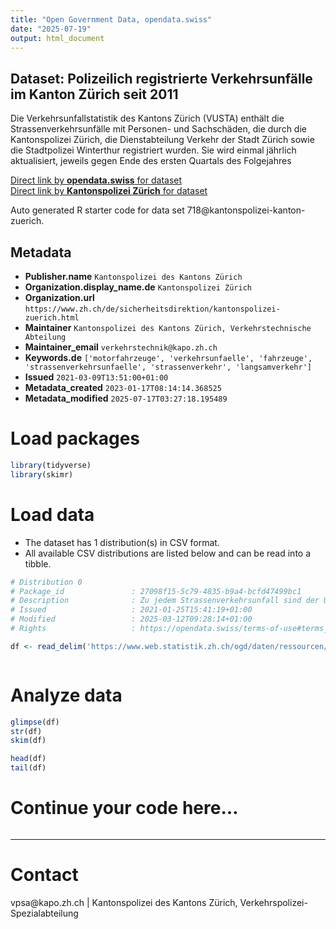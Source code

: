 ```yaml
---
title: "Open Government Data, opendata.swiss"
date: "2025-07-19"
output: html_document
---
```


## Dataset: Polizeilich registrierte Verkehrsunfälle im Kanton Zürich seit 2011

Die Verkehrsunfallstatistik des Kantons Zürich (VUSTA) enthält die Strassenverkehrsunfälle mit Personen- und Sachschäden, die durch die Kantonspolizei Zürich, die Dienstabteilung Verkehr der Stadt Zürich sowie die Stadtpolizei Winterthur registriert wurden. Sie wird einmal jährlich aktualisiert, jeweils gegen Ende des ersten Quartals des Folgejahres

[Direct link by **opendata.swiss** for dataset](https://opendata.swiss/de/dataset/polizeilich-registrierte-verkehrsunfalle-im-kanton-zurich-seit-2011)<br>
[Direct link by **Kantonspolizei Zürich** for dataset]()

Auto generated R starter code for data set 718@kantonspolizei-kanton-zuerich.

## Metadata

- **Publisher.name** `Kantonspolizei des Kantons Zürich`
- **Organization.display_name.de** `Kantonspolizei Zürich`
- **Organization.url** `https://www.zh.ch/de/sicherheitsdirektion/kantonspolizei-zuerich.html`
- **Maintainer** `Kantonspolizei des Kantons Zürich, Verkehrstechnische Abteilung`
- **Maintainer_email** `verkehrstechnik@kapo.zh.ch`
- **Keywords.de** `['motorfahrzeuge', 'verkehrsunfaelle', 'fahrzeuge', 'strassenverkehrsunfaelle', 'strassenverkehr', 'langsamverkehr']`
- **Issued** `2021-03-09T13:51:00+01:00`
- **Metadata_created** `2023-01-17T08:14:14.368525`
- **Metadata_modified** `2025-07-17T03:27:18.195489`


# Load packages

```r

library(tidyverse)
library(skimr)

```

# Load data

-   The dataset has 1 distribution(s) in CSV format.
-   All available CSV distributions are listed below and can be read into a tibble.

```r

# Distribution 0
# Package_id               : 27098f15-5c79-4835-b9a4-bcfd47499bc1
# Description              : Zu jedem Strassenverkehrsunfall sind der Unfallort (geokodiert), das Jahr, der Monat, der Wochentag, die Unfallstunde, die Strassenart, der Unfalltyp (ab 1. Juli 2015 inklusive Bagatellunfälle zB. Parkschäden), die Unfallbeteiligung ('Fussgänger', 'Velo (ohne E-Bikes)', 'Motorrad') und die Unfallschwerekategorie verfügbar. Detaillierte Definitionen der Variabeln sind in der Ressource "Minimales Geodatenmodell Strassenverkehrsunfallorte (ASTRA)" dokumentiert.
# Issued                   : 2021-01-25T15:41:19+01:00
# Modified                 : 2025-03-12T09:28:14+01:00
# Rights                   : https://opendata.swiss/terms-of-use#terms_by

df <- read_delim('https://www.web.statistik.zh.ch/ogd/daten/ressourcen/KTZH_00000718_00001783.csv')



```

# Analyze data

```r

glimpse(df)
str(df)
skim(df)

head(df)
tail(df)

```

# Continue your code here...

```r

```

------------------------------------------------------------------------

# Contact

vpsa@kapo.zh.ch | Kantonspolizei des Kantons Zürich, Verkehrspolizei-Spezialabteilung
